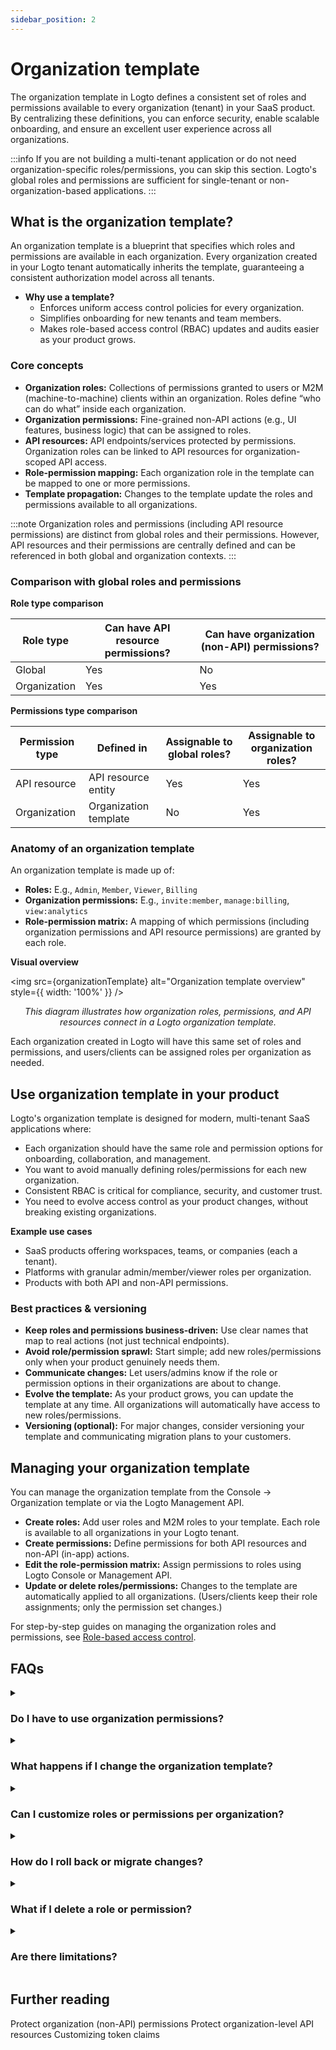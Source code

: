 ```yaml
---
sidebar_position: 2
---
```



# Organization template

The <CloudLink to="/organization-template">organization template</CloudLink> in Logto defines a consistent set of roles and permissions available to every organization (tenant) in your SaaS product. By centralizing these definitions, you can enforce security, enable scalable onboarding, and ensure an excellent user experience across all organizations.

:::info
If you are not building a multi-tenant application or do not need organization-specific roles/permissions, you can skip this section. Logto's global roles and permissions are sufficient for single-tenant or non-organization-based applications.
:::

## What is the organization template?

An organization template is a blueprint that specifies which roles and permissions are available in each organization. Every organization created in your Logto tenant automatically inherits the template, guaranteeing a consistent authorization model across all tenants.

- **Why use a template?**
  - Enforces uniform access control policies for every organization.
  - Simplifies onboarding for new tenants and team members.
  - Makes role-based access control (RBAC) updates and audits easier as your product grows.

### Core concepts

- **Organization roles:** Collections of permissions granted to users or M2M (machine-to-machine) clients within an organization. Roles define “who can do what” inside each organization.
- **Organization permissions:** Fine-grained non-API actions (e.g., UI features, business logic) that can be assigned to roles.
- **API resources:** API endpoints/services protected by permissions. Organization roles can be linked to API resources for organization-scoped API access.
- **Role-permission mapping:** Each organization role in the template can be mapped to one or more permissions.
- **Template propagation:** Changes to the template update the roles and permissions available to all organizations.

:::note
Organization roles and permissions (including API resource permissions) are distinct from global roles and their permissions. However, API resources and their permissions are centrally defined and can be referenced in both global and organization contexts.
:::

### Comparison with global roles and permissions

**Role type comparison**

<table>
  <thead>
    <tr>
      <th style={{ width: '200px' }}>Role type</th>
      <th>Can have API resource permissions?</th>
      <th>Can have organization (non-API) permissions?</th>
    </tr>
  </thead>
  <tbody>
    <tr>
      <td>Global</td>
      <td>Yes</td>
      <td>No</td>
    </tr>
    <tr>
      <td>Organization</td>
      <td>Yes</td>
      <td>Yes</td>
    </tr>
  </tbody>
</table>

**Permissions type comparison**

<table>
  <thead>
    <tr>
      <th style={{ width: '200px' }}>Permission type</th>
      <th>Defined in</th>
      <th>Assignable to global roles?</th>
      <th>Assignable to organization roles?</th>
    </tr>
  </thead>
  <tbody>
    <tr>
      <td>API resource</td>
      <td>API resource entity</td>
      <td>Yes</td>
      <td>Yes</td>
    </tr>
    <tr>
      <td>Organization</td>
      <td>Organization template</td>
      <td>No</td>
      <td>Yes</td>
    </tr>
  </tbody>
</table>

### Anatomy of an organization template

An organization template is made up of:

- **Roles:** E.g., `Admin`, `Member`, `Viewer`, `Billing`
- **Organization permissions:** E.g., `invite:member`, `manage:billing`, `view:analytics`
- **Role-permission matrix:** A mapping of which permissions (including organization permissions and API resource permissions) are granted by each role.

**Visual overview**

<img src={organizationTemplate} alt="Organization template overview" style={{ width: '100%' }} />
<center>
  <figcaption>
    <i>
      This diagram illustrates how organization roles, permissions, and API resources connect in a
      Logto organization template.
    </i>
  </figcaption>
</center>

Each organization created in Logto will have this same set of roles and permissions, and users/clients can be assigned roles per organization as needed.

## Use organization template in your product

Logto's organization template is designed for modern, multi-tenant SaaS applications where:

- Each organization should have the same role and permission options for onboarding, collaboration, and management.
- You want to avoid manually defining roles/permissions for each new organization.
- Consistent RBAC is critical for compliance, security, and customer trust.
- You need to evolve access control as your product changes, without breaking existing organizations.

**Example use cases**

- SaaS products offering workspaces, teams, or companies (each a tenant).
- Platforms with granular admin/member/viewer roles per organization.
- Products with both API and non-API permissions.

### Best practices & versioning

- **Keep roles and permissions business-driven:** Use clear names that map to real actions (not just technical endpoints).
- **Avoid role/permission sprawl:** Start simple; add new roles/permissions only when your product genuinely needs them.
- **Communicate changes:** Let users/admins know if the role or permission options in their organizations are about to change.
- **Evolve the template:** As your product grows, you can update the template at any time. All organizations will automatically have access to new roles/permissions.
- **Versioning (optional):** For major changes, consider versioning your template and communicating migration plans to your customers.

## Managing your organization template

You can manage the organization template from the <CloudLink to="/organization-template">Console → Organization template</CloudLink> or via the Logto Management API.

- **Create roles:** Add user roles and M2M roles to your template. Each role is available to all organizations in your Logto tenant.
- **Create permissions:** Define permissions for both API resources and non-API (in-app) actions.
- **Edit the role-permission matrix:** Assign permissions to roles using Logto Console or Management API.
- **Update or delete roles/permissions:** Changes to the template are automatically applied to all organizations. (Users/clients keep their role assignments; only the permission set changes.)

For step-by-step guides on managing the organization roles and permissions, see [Role-based access control](/authorization/role-based-access-control).

## FAQs

<details>
<summary>

### Do I have to use organization permissions?

</summary>

No, organization permissions are optional. You can use the organization template solely for defining roles and API resource permissions if you prefer.

</details>

<details>
<summary>

### What happens if I change the organization template?

</summary>

Changes to roles or permissions are immediately reflected across all organizations. Users and clients keep their role assignments; only what those roles allow may change.

</details>

<details>
<summary>

### Can I customize roles or permissions per organization?

</summary>

Not directly. Organization templates enforce a consistent model across all tenants. (You can still assign different roles to different users/clients in each organization.)

</details>

<details>
<summary>

### How do I roll back or migrate changes?

</summary>

Manually update the template to restore previous roles/permissions. For complex migrations, consider versioning strategies.

</details>

<details>
<summary>

### What if I delete a role or permission?

</summary>

Users/clients with that role lose access to permissions tied to it. Deleting a permission removes it from all roles that had it.

</details>

<details>
<summary>

### Are there limitations?

</summary>

Customization is at the template level, not per organization. [Contact us](https://logto.io/contact) if you need advanced per-tenant exceptions.

</details>

## Further reading

<Url href="/authorization/organization-permissions">Protect organization (non-API) permissions</Url>
<Url href="/authorization/organization-level-api-resources">
  Protect organization-level API resources
</Url>
<Url href="/developers/custom-token-claims">Customizing token claims</Url>
